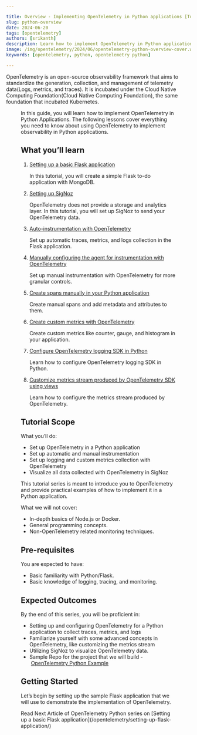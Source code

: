 ```yaml
---

title: Overview - Implementing OpenTelemetry in Python applications [Tutorial Series]
slug: python-overview
date: 2024-06-20
tags: [opentelemetry]
authors: [srikanth]
description: Learn how to implement OpenTelemetry in Python applications with this tutorial series that covers everything from scratch - auto-instrumentation, manual instrumentation, custom metrics, logs, and some more advanced concepts in OpenTelemetry
image: /img/opentelemetry/2024/06/opentelemetry-python-overview-cover.webp
keywords: [opentelemetry, python, opentelemetry python]

---
```


<head>
  <link rel="canonical" href="https://signoz.io/opentelemetry/python-overview/"/>
</head>

OpenTelemetry is an open-source observability framework that aims to standardize the generation, collection, and management of telemetry data(Logs, metrics, and traces). It is incubated under the Cloud Native Computing Foundation(Cloud Native Computing Foundation), the same foundation that incubated Kubernetes.

<Figure src="/img/opentelemetry/2024/06/opentelemetry-python-overview-cover.webp" alt="" caption="" />

In this guide, you will learn how to implement OpenTelemetry in Python Applications. The following lessons cover everything you need to know about using OpenTelemetry to implement observability in Python applications.

## What you’ll learn

1. [Setting up a basic Flask application](/opentelemetry/setting-up-flask-application/)

    In this tutorial, you will create a simple Flask to-do application with MongoDB.

2. [Setting up SigNoz](/opentelemetry/setting-up-signoz/)

   OpenTelemetry does not provide a storage and analytics layer. In this tutorial, you will set up SigNoz to send your OpenTelemetry data.

3. [Auto-instrumentation with OpenTelemetry](/opentelemetry/python-auto-instrumentation/)

   Set up automatic traces, metrics, and logs collection in the Flask application.

4. [Manually configuring the agent for instrumentation with OpenTelemetry](/opentelemetry/manually-configuring-opentelemetry-agent/)
   
   Set up manual instrumentation with OpenTelemetry for more granular controls.

5. [Create spans manually in your Python application](/opentelemetry/manual-spans-in-python-application/)
   
   Create manual spans and add metadata and attributes to them.

6. [Create custom metrics with OpenTelemetry](/opentelemetry/python-custom-metrics/)
   
   Create custom metrics like counter, gauge, and histogram in your application.

7. [Configure OpenTelemetry logging SDK in Python](/opentelemetry/logging-in-python/)
   
   Learn how to configure OpenTelemetry logging SDK in Python.

8. [Customize metrics stream produced by OpenTelemetry SDK using views](/opentelemetry/customize-metrics-streams-produced-by-opentelemetry-python-sdk/)
   
   Learn how to configure the metrics stream produced by OpenTelemetry.

## Tutorial Scope

What you’ll do:

- Set up OpenTelemetry in a Python application
- Set up automatic and manual instrumentation
- Set up logging and custom metrics collection with OpenTelemetry
- Visualize all data collected with OpenTelemetry in SigNoz

This tutorial series is meant to introduce you to OpenTelemetry and provide practical examples of how to implement it in a Python application.

What we will not cover:

- In-depth basics of Node.js or Docker.
- General programming concepts.
- Non-OpenTelemetry related monitoring techniques.

## Pre-requisites

You are expected to have:

- Basic familiarity with Python/Flask.
- Basic knowledge of logging, tracing, and monitoring.

## Expected Outcomes

By the end of this series, you will be proficient in:

- Setting up and configuring OpenTelemetry for a Python application to collect traces, metrics, and logs
- Familiarize yourself with some advanced concepts in OpenTelemetry, like customizing the metrics stream
- Utilizing SigNoz to visualize OpenTelemetry data.
- Sample Repo for the project that we will build - [OpenTelemetry Python Example](https://github.com/ezeslucky/monitrix.git/opentelemetry-python-example)

## Getting Started

Let’s begin by setting up the sample Flask application that we will use to demonstrate the implementation of OpenTelemetry.


<Admonition type="info">
Read Next Article of OpenTelemetry Python series on [Setting up a basic Flask application](/opentelemetry/setting-up-flask-application/)
</Admonition>
